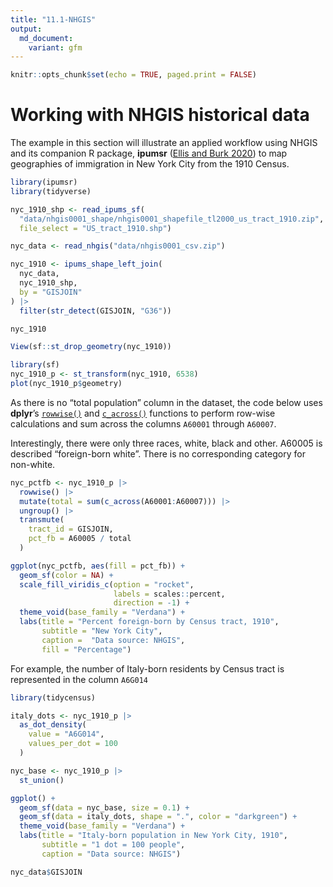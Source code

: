 ```yaml
---
title: "11.1-NHGIS"
output: 
  md_document:
    variant: gfm
---
```


```r
knitr::opts_chunk$set(echo = TRUE, paged.print = FALSE)
```

# Working with NHGIS historical data

The example in this section will illustrate an applied workflow using NHGIS and its companion R package, **ipumsr** ([Ellis and Burk 2020](https://walker-data.com/census-r/references.html#ref-ellis_and_burk2020)) to map geographies of immigration in New York City from the 1910 Census.

```r
library(ipumsr)
library(tidyverse)
```

```r
nyc_1910_shp <- read_ipums_sf(
  "data/nhgis0001_shape/nhgis0001_shapefile_tl2000_us_tract_1910.zip",
  file_select = "US_tract_1910.shp")

nyc_data <- read_nhgis("data/nhgis0001_csv.zip")
```

```r
nyc_1910 <- ipums_shape_left_join(
  nyc_data,
  nyc_1910_shp,
  by = "GISJOIN"
) |> 
  filter(str_detect(GISJOIN, "G36"))
```

```r
nyc_1910
```

```r
View(sf::st_drop_geometry(nyc_1910))
```

```r
library(sf)
nyc_1910_p <- st_transform(nyc_1910, 6538)
plot(nyc_1910_p$geometry)
```

As there is no “total population” column in the dataset, the code below uses **dplyr**’s [`rowwise()`](https://dplyr.tidyverse.org/reference/rowwise.html) and [`c_across()`](https://dplyr.tidyverse.org/reference/c_across.html) functions to perform row-wise calculations and sum across the columns `A60001` through `A60007`.

Interestingly, there were only three races, white, black and other. A60005 is described "foreign-born white". There is no corresponding category for non-white.

```r
nyc_pctfb <- nyc_1910_p |> 
  rowwise() |> 
  mutate(total = sum(c_across(A60001:A60007))) |> 
  ungroup() |> 
  transmute(
    tract_id = GISJOIN,
    pct_fb = A60005 / total
  )
```

```r
ggplot(nyc_pctfb, aes(fill = pct_fb)) +
  geom_sf(color = NA) +
  scale_fill_viridis_c(option = "rocket",
                       labels = scales::percent,
                       direction = -1) +
  theme_void(base_family = "Verdana") + 
  labs(title = "Percent foreign-born by Census tract, 1910",
       subtitle = "New York City",
       caption =  "Data source: NHGIS",
       fill = "Percentage")  
```

For example, the number of Italy-born residents by Census tract is represented in the column `A6G014`

```r
library(tidycensus)

italy_dots <- nyc_1910_p |> 
  as_dot_density(
    value = "A6G014",
    values_per_dot = 100
  )

nyc_base <- nyc_1910_p |> 
  st_union()
```

```r
ggplot() +
  geom_sf(data = nyc_base, size = 0.1) +
  geom_sf(data = italy_dots, shape = ".", color = "darkgreen") +
  theme_void(base_family = "Verdana") +
  labs(title = "Italy-born population in New York City, 1910",
       subtitle = "1 dot = 100 people",
       caption = "Data source: NHGIS")
```

```r
nyc_data$GISJOIN
```
